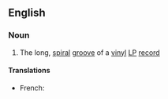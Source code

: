 ==English==

===Noun===
{{en-noun}}

# The long, [[spiral]] [[groove]] of a [[vinyl]] [[LP]] [[record]]

====Translations====
{{trans-top|groove of a vinyl LP record}}
* French: {{t+|fr|microsillon}}
{{trans-mid}}
{{trans-bottom}}